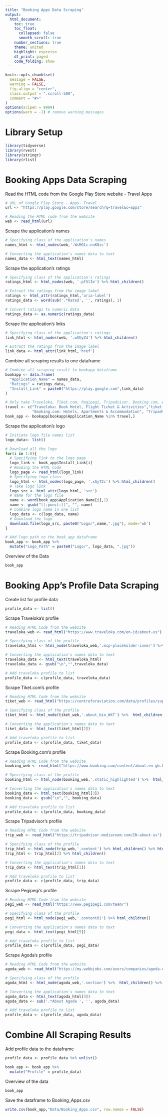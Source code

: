 ```yaml
---
title: "Booking Apps Data Scraping"
output: 
  html_document:
    toc: true
    toc_float: 
      collapsed: false
      smooth_scroll: true
    number_sections: true
    theme: united
    highlight: espresso
    df_print: paged
    code_folding: show
---
```


```r
knitr::opts_chunk$set(
  message = FALSE,
  warning = FALSE,
  fig.align = "center",
  class.output = ".scroll-500",
  comment = "#>"
)
options(scipen = 9999)
options(warn = -1) # remove warning messages
```

# __Library Setup__

```r
library(tidyverse)
library(rvest)
library(stringr)
library(rlist)
```

# __Booking Apps Data Scraping__

Read the HTML code from the Google Play Store website - Travel Apps

```r
# URL of Google Play Store - Apps- Travel
url <- "https://play.google.com/store/search?q=travel&c=apps"

# Reading the HTML code from the website
web <- read_html(url)
```

Scrape the application's names

```r
# Specifying class of the application's names
names_html <- html_nodes(web,'.WsMG1c.nnK0zc')

# Converting the application's names data to text
names_data <- html_text(names_html)
```

Scrape the application's ratings

```r
# Specifying class of the application's ratings
ratings_html <- html_nodes(web, '.pf5lIe') %>% html_children() 

# Extract the ratings from the image label
ratings <- html_attr(ratings_html,'aria-label')
ratings_data <- word(sub('.*Rated', '', ratings), 2)

# Convert ratings to numeric data
ratings_data <- as.numeric(ratings_data)
```

Scrape the application's links

```r
# Specifying class of the application's ratings
link_html <- html_nodes(web, '.wXUyZd') %>% html_children() 

# Extract the ratings from the image label
link_data <- html_attr(link_html,'href')
```

Combine all scraping results to one dataframe

```r
# Combine all scraping result to bookapp dataframe
bookapp <- data.frame(
  "Application_Name" = names_data,
  "Ratings" = ratings_data,
  "Install_Link" = paste0("https://play.google.com",link_data)
)

# Only take Traveloka, Tiket.com, Pegipegi, Tripadvisor, Booking.com, Agoda data
travel <- c("Traveloka: Book Hotel, Flight Ticket & Activities","tiket.com - Hotels, Flights, To Dos",
            "Booking.com: Hotels, Apartments & Accommodation", "Tripadvisor Hotel, Flight & Restaurant Bookings", "Pegipegi - Buy Hotel, Flight, Train & Bus Ticket", "Agoda")
book_app <- bookapp[bookapp$Application_Name %in% travel,]
```

Scrape the application's logo

```r
# Initiate logo file names list
logo_data<- list()

# Download all the logo 
for(i in 1:6){
  # Specifying link to the logo page
  logo_link <- book_app$Install_Link[i]
  # Reading the HTML Code
  logo_page <- read_html(logo_link)
  # Specifying logo class
  logo_html <- html_nodes(logo_page, '.xSyT2c') %>% html_children()
  # Take logo link
  logo_src <- html_attr(logo_html, 'src')
  # Name for the logo file
  name <- word(book_app$Application_Name[i],1)
  name <- gsub("[[:punct:]]", "", name)
  # Combine logo name in one list
  logo_data <- c(logo_data, name)
  # Download the logo
  download.file(logo_src, paste0("Logo/",name,".jpg"), mode='wb')
}

# Add logo path to the book_app dataframe
book_app <- book_app %>%  
  mutate("Logo_Path" = paste0("Logo/", logo_data, ".jpg"))
```

Overview of the Data

```r
book_app
```


# __Booking App's Profile Data Scraping__

Create list for profile data

```r
profile_data <- list()
```

Scrape Traveloka's profile

```r
# Reading HTML Code from the website
traveloka_web <- read_html("https://www.traveloka.com/en-id/about-us")

# Specifying class of the profile
traveloka_html <- html_node(traveloka_web,'.mcp-placeholder-inner') %>% html_children()

# Converting the application's names data to text
traveloka_data <- html_text(traveloka_html)
traveloka_data <- gsub("\n","",traveloka_data)

# Add traveloka profile to list
profile_data <- c(profile_data, traveloka_data)
```

Scrape Tiket.com's profile

```r
# Reading HTML Code from the website
tiket_web <- read_html("https://centreforaviation.com/data/profiles/suppliers/pt-global-tiket-network")

# Specifying class of the profile
tiket_html <- html_node(tiket_web,'.about_bio_WkT') %>%  html_children()

# Converting the application's names data to text
tiket_data <- html_text(tiket_html[2])

# Add traveloka profile to list
profile_data <- c(profile_data, tiket_data)
```

Scrape Booking.com's profile

```r
# Reading HTML Code from the website
booking_web <- read_html("https://www.booking.com/content/about.en-gb.html?label=gen173nr-1DCBQoggJCBWFib3V0SAlYBGhoiAEBmAEJuAEIyAEM2AED6AEBiAIBqAIDuALmm7z-BcACAdICJDRkMzA0MjAyLWQyZTctNGFkZS1hYjczLTI5ZDk2MmY0Nzg5ZdgCBOACAQ;sid=66417274f3216deaf8cdde1d344ff462;keep_landing=1&")

# Specifying class of the profile
booking_html <- html_node(booking_web,'.static_highlighted') %>%  html_children()

# Converting the application's names data to text
booking_data <- html_text(booking_html[3])
booking_data <- gsub("\n","", booking_data)

# Add traveloka profile to list
profile_data <- c(profile_data, booking_data)
```

Scrape Tripadvisor's profile

```r
# Reading HTML Code from the website
trip_web <- read_html("https://tripadvisor.mediaroom.com/IN-about-us")

# Specifying class of the profile
trip_html <- html_node(trip_web,'.content') %>% html_children() %>% html_children()
trip_html <- trip_html[2] %>% html_children()

# Converting the application's names data to text
trip_data <- html_text(trip_html[1])

# Add traveloka profile to list
profile_data <- c(profile_data, trip_data)
```

Scrape Pegipegi's profile

```r
# Reading HTML Code from the website
pegi_web <- read_html("https://www.pegipegi.com/team/")

# Specifying class of the profile
pegi_html <- html_node(pegi_web,'.content01') %>% html_children() 

# Converting the application's names data to text
pegi_data <- html_text(pegi_html[5])

# Add traveloka profile to list
profile_data <- c(profile_data, pegi_data)
```

Scrape Agoda's profile

```r
# Reading HTML Code from the website
agoda_web <- read_html("https://my.wobbjobs.com/users/companies/agoda-com")

# Specifying class of the profile
agoda_html <- html_node(agoda_web,'.section') %>%  html_children() %>% html_children()

# Converting the application's names data to text
agoda_data <- html_text(agoda_html[3])
agoda_data <- sub('.*About Agoda ', '', agoda_data)

# Add traveloka profile to list
profile_data <- c(profile_data, agoda_data) 
```

# __Combine All Scraping Results__

Add profile data to the dataframe

```r
profile_data <- profile_data %>% unlist()

book_app <- book_app %>% 
  mutate("Profile" = profile_data)
```

Overview of the data

```r
book_app
```

Save the dataframe to Booking_Apps.csv

```r
write.csv(book_app,"Data/Booking_Apps.csv", row.names = FALSE)
```


